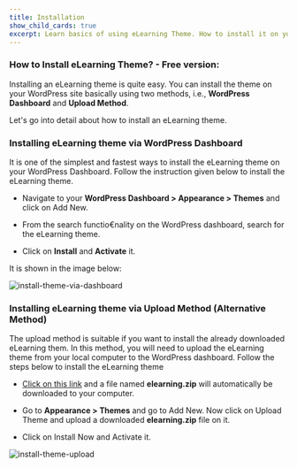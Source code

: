 ---
title: Installation
show_child_cards: true
excerpt: Learn basics of using eLearning Theme. How to install it on your WordPress setup.
---

### How to Install eLearning Theme? - Free version: 

Installing an eLearning theme is quite easy. You can install the theme on your WordPress site basically using two methods, i.e., **WordPress Dashboard** and **Upload Method**. 

Let's go into detail about how to install an eLearning theme. 

### Installing eLearning theme via WordPress Dashboard 

It is one of the simplest and fastest ways to install the eLearning theme on your WordPress Dashboard. Follow the instruction given below to install the eLearning theme. 

- Navigate to your **WordPress Dashboard > Appearance > Themes** and click on Add New. 

- From the search functio€nality on the WordPress dashboard, search for the eLearning theme. 

- Click on **Install** and **Activate** it. 

It is shown in the image below: 

![install-theme-via-dashboard](https://user-images.githubusercontent.com/109593521/183350959-0e117ed8-b5f4-4fdd-9e36-71b82c521553.png)

### Installing eLearning theme via Upload Method (Alternative Method) 

The upload method is suitable if you want to install the already downloaded eLearning them. In this method, you will need to upload the eLearning theme from your local computer to the WordPress dashboard. Follow the steps below to install the eLearning theme 

- [Click on this link](https://downloads.wordpress.org/theme/elearning.zip) and a file named **elearning.zip** will automatically be downloaded to your computer. 

- Go to **Appearance > Themes** and go to Add New. Now click on Upload Theme and upload a downloaded **elearning.zip** file on it. 

- Click on Install Now and Activate it.

![install-theme-upload](https://user-images.githubusercontent.com/109593521/183344728-e909c05a-3b44-4051-942d-3f494fbf3721.gif)
